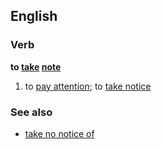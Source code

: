 ==English==
===Verb===
'''to [[take]] [[note]]'''
# to [[pay attention]]; to [[take notice]]
===See also===
*[[take no notice of]]
